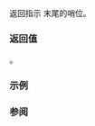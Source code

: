 {{cpp/ranges/subrange/title|end}}
{{cpp/ranges/subrange/navbar}}
{{ddcl|since=c++20|
constexpr S end() const;
}}

返回指示 {{rlpt|/|subrange}} 末尾的哨位。

{{image|range-begin-end.svg}}

===返回值===
{{box|{{rlpsi|/#end_}}}}。

===示例===
{{example}}

===参阅===
{{dsc begin}}
{{dsc inc|cpp/ranges/subrange/dsc begin}}
{{dsc inc|cpp/iterator/dsc end}}
{{dsc inc|cpp/ranges/dsc end}}
{{dsc end}}

{{langlinks|en|es|ja|ru}}